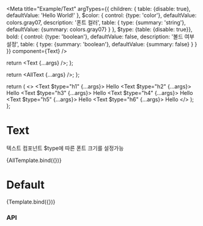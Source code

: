 
<!-- 컴포넌트 정의   type: {required: true} -->

<Meta
  title="Example/Text"
  argTypes={{
    children: {
      table: {disable: true},
      defaultValue: 'Hello World!'
    },
    $color: {
      control: {type: 'color'},
      defaultValue: colors.gray07,
      description: '폰트 컬러',
      table: {
        type: {summary: 'string'},
        defaultValue: {summary: colors.gray07}
      }
    },
    $type: {table: {disable: true}},
    bold: {
      control: {type: 'boolean'},
      defaultValue: false,
      description: '볼드 여부 설정',
      table: {
        type: {summary: 'boolean'},
        defaultValue: {summary: false}
      }
    }
  }}
  component={Text}
/>

  return <Text {...args} />;
};

  return <AllText {...args} />;
};

  return (
    <>
      <Text $type="h1" {...args}>
        Hello
      </Text>
      <Text $type="h2" {...args}>
        Hello
      </Text>
      <Text $type="h3" {...args}>
        Hello
      </Text>
      <Text $type="h4" {...args}>
        Hello
      </Text>
      <Text $type="h5" {...args}>
        Hello
      </Text>
      <Text $type="h6" {...args}>
        Hello
      </Text>
    </>
  );
};

# Text

텍스트 컴포넌트 $type에 따른 폰트 크기를 설정가능

<Canvas>
  <Story
    name="allText"
    parameters={{
      previewTabs: {
        docs: {
          hidden: true
        }
      },
      viewMode: 'canvas'
    }}
  >
    {AllTemplate.bind({})}
  </Story>
</Canvas>

# Default

<Canvas>
  <Story name="Default">{Template.bind({})}</Story>
</Canvas>

### API

<ArgsTable story="Default" />
